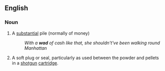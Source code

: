 ==English==

===Noun===
# A [[substantial]] pile (normally of money)
#:''With a '''wad''' of cash like that, she shouldn't've been walking round Manhattan''
# A soft plug or seal, particularly as used between the powder and pellets in a [[shotgun]] [[cartridge]].